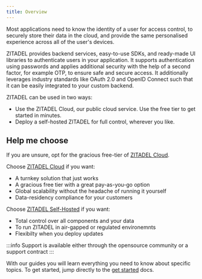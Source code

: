 ```yaml
---
title: Overview
---
```


Most applications need to know the identity of a user for access control, to securely store their data in the cloud, and provide the same personalised experience across all of the user's devices.

ZITADEL provides backend services, easy-to-use SDKs, and ready-made UI libraries to authenticate users in your application. It supports authentication using passwords and applies additional security with the help of a second factor, for example OTP, to ensure safe and secure access.
It additionally leverages industry standards like OAuth 2.0 and OpenID Connect such that it can be easily integrated to your custom backend.

ZITADEL can be used in two ways:
- Use the ZITADEL Cloud, our public cloud service. Use the free tier to get started in minutes.
- Deploy a self-hosted ZITADEL for full control, wherever you like.


## Help me choose

If you are unsure, opt for the gracious free-tier of [ZITADEL Cloud](./manage/cloud/overview).

Choose [ZITADEL Cloud](./manage/cloud/overview) if you want:

- A turnkey solution that just works
- A gracious free tier with a great pay-as-you-go option
- Global scalability without the headache of running it yourself
- Data-residency compliance for your customers

Choose [ZITADEL Self-Hosted](/self-hosting/deploy/overview) if you want:

- Total control over all components and your data
- To run ZITADEL in air-gapped or regulated environemnts
- Flexibilty when you deploy updates

:::info
Support is available either through the opensource community or a support contract
:::


With our guides you will learn everything you need to know about specific topics. To get started, jump directly to the [get started](./start/developer-quickstart) docs.
